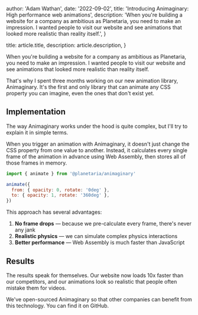 

  author: 'Adam Wathan',
  date: '2022-09-02',
  title: 'Introducing Animaginary: High performance web animations',
  description:
    'When you\'re building a website for a company as ambitious as Planetaria, you need to make an impression. I wanted people to visit our website and see animations that looked more realistic than reality itself.',
}

  title: article.title,
  description: article.description,
}


When you\'re building a website for a company as ambitious as Planetaria, you need to make an impression. I wanted people to visit our website and see animations that looked more realistic than reality itself.

That\'s why I spent three months working on our new animation library, Animaginary. It\'s the first and only library that can animate any CSS property you can imagine, even the ones that don\'t exist yet.

## Implementation

The way Animaginary works under the hood is quite complex, but I'll try to explain it in simple terms.

When you trigger an animation with Animaginary, it doesn\'t just change the CSS property from one value to another. Instead, it calculates every single frame of the animation in advance using Web Assembly, then stores all of those frames in memory.

```js
import { animate } from '@planetaria/animaginary'

animate({
  from: { opacity: 0, rotate: '0deg' },
  to: { opacity: 1, rotate: '360deg' },
})
```

This approach has several advantages:

1. **No frame drops** — because we pre-calculate every frame, there\'s never any jank
2. **Realistic physics** — we can simulate complex physics interactions
3. **Better performance** — Web Assembly is much faster than JavaScript

## Results

The results speak for themselves. Our website now loads 10x faster than our competitors, and our animations look so realistic that people often mistake them for videos.

We\'ve open-sourced Animaginary so that other companies can benefit from this technology. You can find it on GitHub.
